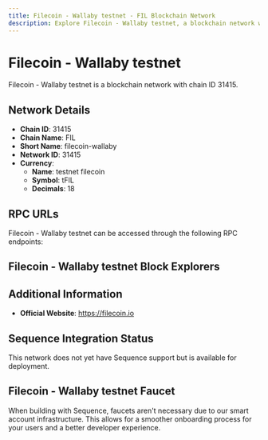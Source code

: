 ```yaml
--- 
title: Filecoin - Wallaby testnet - FIL Blockchain Network
description: Explore Filecoin - Wallaby testnet, a blockchain network with chain ID 31415. Learn about its native currency, testnet filecoin, and how to interact with the network.
---
```


# Filecoin - Wallaby testnet

Filecoin - Wallaby testnet is a blockchain network with chain ID 31415.

## Network Details

- **Chain ID**: 31415
- **Chain Name**: FIL
- **Short Name**: filecoin-wallaby
- **Network ID**: 31415
- **Currency**: 
  - **Name**: testnet filecoin
  - **Symbol**: tFIL
  - **Decimals**: 18

## RPC URLs

Filecoin - Wallaby testnet can be accessed through the following RPC endpoints:



## Filecoin - Wallaby testnet Block Explorers



## Additional Information

- **Official Website**: https://filecoin.io

## Sequence Integration Status

This network does not yet have Sequence support but is available for deployment.

## Filecoin - Wallaby testnet Faucet

When building with Sequence, faucets aren't necessary due to our smart account infrastructure. This allows for a smoother onboarding process for your users and a better developer experience.

